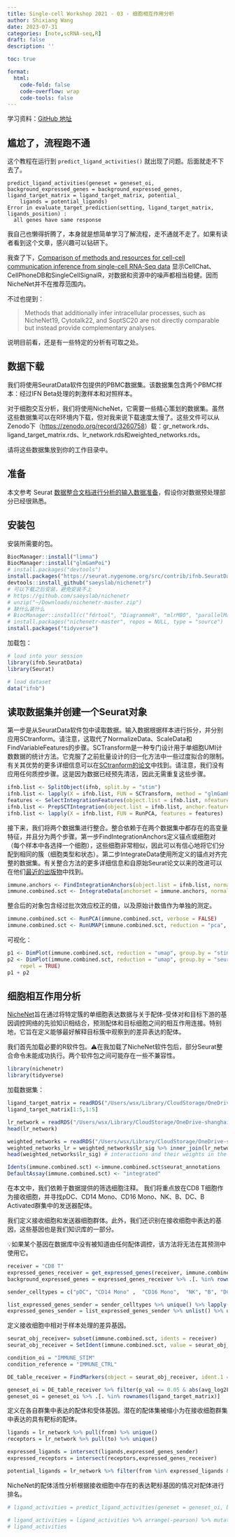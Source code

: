 ```yaml
---
title: Single-cell Workshop 2021 - 03 - 细胞相互作用分析
author: Shixiang Wang
date: 2023-07-31
categories: [note,scRNA-seq,R]
draft: false
description: ''

toc: true

format:
  html:
    code-fold: false
    code-overflow: wrap
    code-tools: false
---
```


学习资料：[GitHub 地址](https://github.com/pkuerten/single_cell_interaction.github.io/blob/main/index.md)

## 尴尬了，流程跑不通

这个教程在运行到 `predict_ligand_activities()` 就出现了问题。后面就走不下去了。

```
predict_ligand_activities(geneset = geneset_oi, background_expressed_genes = background_expressed_genes, ligand_target_matrix = ligand_target_matrix, potential_
    ligands = potential_ligands)
Error in evaluate_target_prediction(setting, ligand_target_matrix, ligands_position) : 
  all genes have same response
```

我自己也懒得折腾了，本身就是想简单学习了解流程，走不通就不走了。如果有读者看到这个文章，感兴趣可以钻研下。

我查了下，[Comparison of methods and resources for cell-cell communication inference from single-cell RNA-Seq data](https://www.ncbi.nlm.nih.gov/pmc/articles/PMC9184522/) 显示CellChat、CellPhoneDB和SingleCellSignalR，对数据和资源中的噪声都相当稳健。因而NicheNet并不在推荐范围内。

不过也提到：

> Methods that additionally infer intracellular processes, such as NicheNet19, Cytotalk22, and SoptSC20 are not directly comparable but instead provide complementary analyses.

说明目前看，还是有一些特定的分析有可取之处。

## 数据下载

我们将使用SeuratData软件包提供的PBMC数据集。该数据集包含两个PBMC样本：经过IFN Beta处理的刺激样本和对照样本。

对于细胞交互分析，我们将使用NicheNet，它需要一些精心策划的数据集。虽然这些数据集可以在R环境内下载，但对我来说下载速度太慢了。这些文件可以从Zenodo下（<https://zenodo.org/record/3260758>）载：gr_network.rds、ligand_target_matrix.rds、lr_network.rds和weighted_networks.rds。

请将这些数据集放到你的工作目录中。

## 准备

本文参考 Seurat [数据整合文档进行分析的输入数据准备](https://satijalab.org/seurat/articles/integration_introduction.html)，假设你对数据预处理部分已经很熟悉。

## 安装包

安装所需要的包。

```R
BiocManager::install("limma")
BiocManager::install("glmGamPoi")
# install.packages("devtools")
install.packages("https://seurat.nygenome.org/src/contrib/ifnb.SeuratData_3.0.0.tar.gz", repos = NULL, type = "source") 
devtools::install_github("saeyslab/nichenetr")
# 可以下载之后安装，避免安装不上
# https://github.com/saeyslab/nichenetr
# unzip("~/Downloads/nichenetr-master.zip")
# 缺什么装什么
# BiocManager::install(c("fdrtool", "DiagrammeR", "mlrMBO", "parallelMap", "emoa", "DiceKriging"))
# install.packages("nichenetr-master", repos = NULL, type = "source")
install.packages("tidyverse")
```

加载包：

```r
# load into your session
library(ifnb.SeuratData)
library(Seurat)

# load dataset
data("ifnb")
```

## 读取数据集并创建一个Seurat对象

第一步是从SeuratData软件包中读取数据。输入数据根据样本进行拆分，并分别应用SCtranform。请注意，这取代了NormalizeData、ScaleData和FindVariableFeatures的步骤。SCTransform是一种专门设计用于单细胞UMI计数数据的统计方法。它克服了之前批量设计的归一化方法中一些过度拟合的限制。有关其优势的更多详细信息可以在[SCtranform的论文](https://genomebiology.biomedcentral.com/articles/10.1186/s13059-019-1874-1)中找到。请注意，我们没有应用任何质控步骤。这是因为数据已经预先清洁，因此无需重复这些步骤。

```r
ifnb.list <- SplitObject(ifnb, split.by = "stim")
ifnb.list <- lapply(X = ifnb.list, FUN = SCTransform, method = "glmGamPoi")
features <- SelectIntegrationFeatures(object.list = ifnb.list, nfeatures = 3000)
ifnb.list <- PrepSCTIntegration(object.list = ifnb.list, anchor.features = features)
ifnb.list <- lapply(X = ifnb.list, FUN = RunPCA, features = features)
```

接下来，我们将两个数据集进行整合。整合依赖于在两个数据集中都存在的高变量特征，并且分为两个步骤。第一步FindIntegrationAnchors定义锚点或细胞对（每个样本中各选择一个细胞），这些细胞非常相似，因此可以有信心地将它们分配到相同的簇（细胞类型和状态）。第二步IntegrateData使用所定义的锚点对齐完整的数据集。有关整合方法的更多详细信息和自原始Seurat论文以来的改进可以在他们[最近的出版物](https://pubmed.ncbi.nlm.nih.gov/34062119/)中找到。

```r
immune.anchors <- FindIntegrationAnchors(object.list = ifnb.list, normalization.method = "SCT", anchor.features = features, dims = 1:30, reduction = "rpca", k.anchor = 20)
immune.combined.sct <- IntegrateData(anchorset = immune.anchors, normalization.method = "SCT", dims = 1:30)
```

整合后的对象包含经过批次效应校正的值，以及原始计数值作为单独的测定。

```r
immune.combined.sct <- RunPCA(immune.combined.sct, verbose = FALSE)
immune.combined.sct <- RunUMAP(immune.combined.sct, reduction = "pca", dims = 1:30)
```

可视化：

```r
p1 <- DimPlot(immune.combined.sct, reduction = "umap", group.by = "stim")
p2 <- DimPlot(immune.combined.sct, reduction = "umap", group.by = "seurat_annotations", label = TRUE,
    repel = TRUE)
p1 + p2
```

## 细胞相互作用分析

[NicheNet](https://pubmed.ncbi.nlm.nih.gov/31819264/)旨在通过将特定簇的单细胞表达数据与关于配体-受体对和目标下游的基因调控网络的先验知识相结合，预测配体和目标细胞之间的相互作用连接。特别地，它旨在定义能够最好解释目标簇中观察到的差异表达的配体。

我们首先加载必要的R软件包。⚠️在我加载了NicheNet软件包后，部分Seurat整合命令未能成功执行。两个软件包之间可能存在一些不兼容性。


```r
library(nichenetr)
library(tidyverse)
```

加载数据集：

```r
ligand_target_matrix = readRDS("/Users/wsx/Library/CloudStorage/OneDrive-shanghaitech.edu.cn/Public/data/ligand_target_matrix.rds")
ligand_target_matrix[1:5,1:5]
```


```r
lr_network = readRDS("/Users/wsx/Library/CloudStorage/OneDrive-shanghaitech.edu.cn/Public/data/lr_network.rds")
head(lr_network)
```


```r
weighted_networks = readRDS("/Users/wsx/Library/CloudStorage/OneDrive-shanghaitech.edu.cn/Public/data/weighted_networks.rds")
weighted_networks_lr = weighted_networks$lr_sig %>% inner_join(lr_network %>% distinct(from,to), by = c("from","to"))
head(weighted_networks$lr_sig) # interactions and their weights in the ligand-receptor + signaling network
```


```r
Idents(immune.combined.sct) <-immune.combined.sct$seurat_annotations
DefaultAssay(immune.combined.sct) <- "integrated"
```

在本文中，我们依赖于数据提供的筛选细胞注释。
我们将重点放在CD8 T细胞作为接收细胞，并寻找pDC、CD14 Mono、CD16 Mono、NK、B、DC、B Activated群集中的发送器配体。

我们定义接收细胞和发送器细胞群体。此外，我们还识别在接收细胞中表达的基因，这些基因也是我们知识库的一部分。

💡如果某个基因在数据库中没有被知道由任何配体调控，该方法将无法在其预测中使用它。


```r
receiver = "CD8 T"
expressed_genes_receiver = get_expressed_genes(receiver, immune.combined.sct, pct = 0.10, assay_oi="RNA")
background_expressed_genes = expressed_genes_receiver %>% .[. %in% rownames(ligand_target_matrix)]

sender_celltypes = c("pDC", "CD14 Mono" ,  "CD16 Mono",  "NK", "B", "DC", "B Activated")

list_expressed_genes_sender = sender_celltypes %>% unique() %>% lapply(get_expressed_genes, immune.combined.sct, 0.10, assay_oi="RNA") 
expressed_genes_sender = list_expressed_genes_sender %>% unlist() %>% unique()
```

定义接收细胞中相对于样本处理的差异基因。


```r
seurat_obj_receiver= subset(immune.combined.sct, idents = receiver)
seurat_obj_receiver = SetIdent(immune.combined.sct, value = seurat_obj_receiver[["orig.ident"]])

condition_oi = "IMMUNE_STIM"
condition_reference = "IMMUNE_CTRL" 

DE_table_receiver = FindMarkers(object = seurat_obj_receiver, ident.1 = condition_oi, ident.2 = condition_reference, min.pct = 0.10, assay="RNA") %>% rownames_to_column("gene")

geneset_oi = DE_table_receiver %>% filter(p_val <= 0.05 & abs(avg_log2FC) >= 0.25) %>% pull(gene)
geneset_oi = geneset_oi %>% .[. %in% rownames(ligand_target_matrix)]

```

定义在各自群集中表达的配体和受体基因。潜在的配体集被缩小为在接收细胞群集中表达的具有靶标的配体。


```r
ligands = lr_network %>% pull(from) %>% unique()
receptors = lr_network %>% pull(to) %>% unique()

expressed_ligands = intersect(ligands,expressed_genes_sender)
expressed_receptors = intersect(receptors,expressed_genes_receiver)

potential_ligands = lr_network %>% filter(from %in% expressed_ligands & to %in% expressed_receptors) %>% pull(from) %>% unique()
```

NicheNet的配体活性分析根据接收细胞中存在的表达靶标基因的情况对配体进行排名。


```r
# ligand_activities = predict_ligand_activities(geneset = geneset_oi, background_expressed_genes = background_expressed_genes, ligand_target_matrix = ligand_target_matrix, potential_ligands = potential_ligands)

# ligand_activities = ligand_activities %>% arrange(-pearson) %>% mutate(rank = rank(desc(pearson)))
# ligand_activities
```

